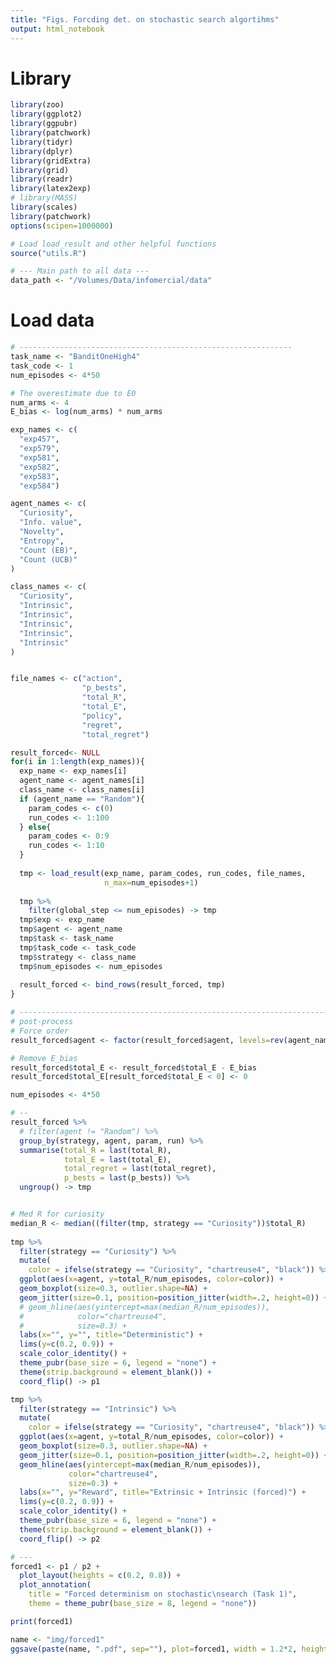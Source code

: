 ```yaml
---
title: "Figs. Forcding det. on stochastic search algortihms"
output: html_notebook
---
```


# Library
```r
library(zoo)
library(ggplot2)
library(ggpubr)
library(patchwork)
library(tidyr)
library(dplyr)
library(gridExtra)
library(grid)
library(readr)
library(latex2exp)
# library(MASS) 
library(scales)
library(patchwork)
options(scipen=1000000)

# Load load_result and other helpful functions
source("utils.R")

# --- Main path to all data ---
data_path <- "/Volumes/Data/infomercial/data"
```

# Load data

```r
# -------------------------------------------------------------
task_name <- "BanditOneHigh4"
task_code <- 1
num_episodes <- 4*50

# The overestimate due to E0
num_arms <- 4
E_bias <- log(num_arms) * num_arms 

exp_names <- c(
  "exp457", 
  "exp579",
  "exp581", 
  "exp582", 
  "exp583", 
  "exp584")

agent_names <- c(
  "Curiosity", 
  "Info. value", 
  "Novelty", 
  "Entropy", 
  "Count (EB)",
  "Count (UCB)"
)

class_names <- c(
  "Curiosity",
  "Intrinsic",
  "Intrinsic",
  "Intrinsic",
  "Intrinsic",
  "Intrinsic"
)


file_names <- c("action", 
                "p_bests", 
                "total_R",
                "total_E",
                "policy",
                "regret",
                "total_regret")

result_forced<- NULL
for(i in 1:length(exp_names)){
  exp_name <- exp_names[i]
  agent_name <- agent_names[i]
  class_name <- class_names[i]
  if (agent_name == "Random"){
    param_codes <- c(0)
    run_codes <- 1:100
  } else{
    param_codes <- 0:9
    run_codes <- 1:10
  }
  
  tmp <- load_result(exp_name, param_codes, run_codes, file_names, 
                     n_max=num_episodes+1)
  
  tmp %>% 
    filter(global_step <= num_episodes) -> tmp
  tmp$exp <- exp_name
  tmp$agent <- agent_name
  tmp$task <- task_name
  tmp$task_code <- task_code
  tmp$strategy <- class_name
  tmp$num_episodes <- num_episodes
  
  result_forced <- bind_rows(result_forced, tmp)
}

# ----------------------------------------------------------------------------
# post-process
# Force order
result_forced$agent <- factor(result_forced$agent, levels=rev(agent_names))

# Remove E_bias
result_forced$total_E <- result_forced$total_E - E_bias
result_forced$total_E[result_forced$total_E < 0] <- 0
```

```r
num_episodes <- 4*50

# --
result_forced %>% 
  # filter(agent != "Random") %>%
  group_by(strategy, agent, param, run) %>% 
  summarise(total_R = last(total_R),
            total_E = last(total_E),
            total_regret = last(total_regret),
            p_bests = last(p_bests)) %>% 
  ungroup() -> tmp


# Med R for curiosity
median_R <- median((filter(tmp, strategy == "Curiosity"))$total_R)
  
tmp %>% 
  filter(strategy == "Curiosity") %>% 
  mutate(
    color = ifelse(strategy == "Curiosity", "chartreuse4", "black")) %>%
  ggplot(aes(x=agent, y=total_R/num_episodes, color=color)) +
  geom_boxplot(size=0.3, outlier.shape=NA) + 
  geom_jitter(size=0.1, position=position_jitter(width=.2, height=0)) +
  # geom_hline(aes(yintercept=max(median_R/num_episodes)), 
  #            color="chartreuse4",
  #            size=0.3) +
  labs(x="", y="", title="Deterministic") +
  lims(y=c(0.2, 0.9)) +
  scale_color_identity() +
  theme_pubr(base_size = 6, legend = "none") +
  theme(strip.background = element_blank()) +
  coord_flip() -> p1

tmp %>% 
  filter(strategy == "Intrinsic") %>% 
  mutate(
    color = ifelse(strategy == "Curiosity", "chartreuse4", "black")) %>%
  ggplot(aes(x=agent, y=total_R/num_episodes, color=color)) +
  geom_boxplot(size=0.3, outlier.shape=NA) +
  geom_jitter(size=0.1, position=position_jitter(width=.2, height=0)) +
  geom_hline(aes(yintercept=max(median_R/num_episodes)), 
             color="chartreuse4",
             size=0.3) +
  labs(x="", y="Reward", title="Extrinsic + Intrinsic (forced)") +
  lims(y=c(0.2, 0.9)) +
  scale_color_identity() +
  theme_pubr(base_size = 6, legend = "none") +
  theme(strip.background = element_blank()) +
  coord_flip() -> p2

# ---
forced1 <- p1 / p2 +
  plot_layout(heights = c(0.2, 0.8)) +
  plot_annotation(
    title = "Forced determinism on stochastic\nsearch (Task 1)",
    theme = theme_pubr(base_size = 8, legend = "none"))

print(forced1)

name <- "img/forced1"
ggsave(paste(name, ".pdf", sep=""), plot=forced1, width = 1.2*2, height = 1.7*2)
```

